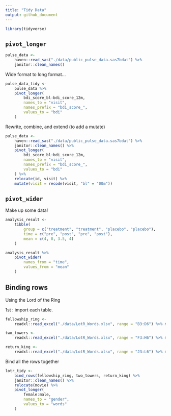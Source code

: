 ```yaml
---
title: "Tidy Data"
output: github_document
---
```


```r
library(tidyverse)
```

## `pivot_longer`

```r
pulse_data <- 
    haven::read_sas("./data/public_pulse_data.sas7bdat") %>% 
    janitor::clean_names()
```

Wide format to long format...

```r
pulse_data_tidy <-
    pulse_data %>% 
    pivot_longer(
        bdi_score_bl:bdi_score_12m, 
        names_to = "visit", 
        names_prefix = "bdi_score_", 
        values_to = "bdi"
    )
```

Rewrite, combine, and extend (to add a mutate)

```r
pulse_data <- 
    haven::read_sas("./data/public_pulse_data.sas7bdat") %>% 
    janitor::clean_names() %>% 
    pivot_longer(
        bdi_score_bl:bdi_score_12m, 
        names_to = "visit", 
        names_prefix = "bdi_score_", 
        values_to = "bdi"
    ) %>% 
    relocate(id, visit) %>% 
    mutate(visit = recode(visit, "bl" = "00m"))
```

## `pivot_wider`

Make up some data!
```r
analysis_result <-
    tibble(
        group = c("treatment", "treatment", "placebo", "placebo"),
        time = c("pre", "post", "pre", "post"), 
        mean = c(4, 8, 3.5, 4)
    )

analysis_result %>% 
    pivot_wider(
        names_from = "time", 
        values_from = "mean"
    )
```

## Binding rows

Using the Lord of the Ring

1st : import each table.

```r
fellowship_ring <-
    readxl::read_excel("./data/LotR_Words.xlsx", range = "B3:D6") %>% mutate(movie = "fellowship_ring")

two_towers <-
    readxl::read_excel("./data/LotR_Words.xlsx", range = "F3:H6") %>% mutate(movie = "two_towers")

return_king <-
    readxl::read_excel("./data/LotR_Words.xlsx", range = "J3:L6") %>% mutate(movie = "return_king")
```
Bind all the rows together

```r
lotr_tidy <-
    bind_rows(fellowship_ring, two_towers, return_king) %>% 
    janitor::clean_names() %>% 
    relocate(movie) %>% 
    pivot_longer(
        female:male, 
        names_to = "gender", 
        values_to = "words"
    )
```





